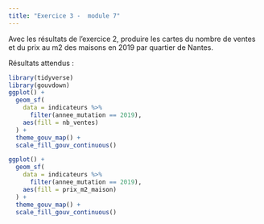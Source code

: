 ```yaml
---
title: "Exercice 3 -  module 7"
---  
```


Avec les résultats de l'exercice 2, produire les cartes du nombre de ventes et du prix au m2 des maisons en 2019 par quartier de Nantes.

Résultats attendus :

```r
library(tidyverse)
library(gouvdown)
ggplot() +
  geom_sf(
    data = indicateurs %>%
      filter(annee_mutation == 2019),
    aes(fill = nb_ventes)
  ) + 
  theme_gouv_map() +
  scale_fill_gouv_continuous()
```

```r
ggplot() +
  geom_sf(
    data = indicateurs %>%
      filter(annee_mutation == 2019),
    aes(fill = prix_m2_maison)
  ) + 
  theme_gouv_map() +
  scale_fill_gouv_continuous()
```
